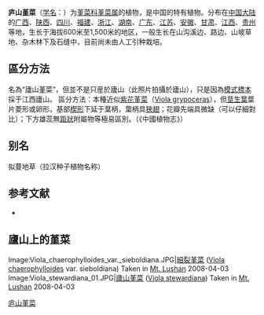 {{Link style|time=2015-12-13T13:31:28+00:00}}
{{Speciesbox
| name = 廬山堇菜
| status = 
| status_system = 
| image =Viola_stewardiana_02.JPG
| image_width = 300px
| genus = Viola
| species =  stewardiana
| authority = W. Beck.
}}

'''庐山堇菜'''（[[学名|学名]]：{{lang|la|''Viola stewardiana''}}）为[[堇菜科|堇菜科]][[堇菜属|堇菜属]]的植物，是中国的特有植物。分布在[[中国大陆|中国大陆]]的[[广西|广西]]、[[陕西|陕西]]、[[四川|四川]]、[[福建|福建]]、[[浙江|浙江]]、[[湖南|湖南]]、[[广东|广东]]、[[江苏|江苏]]、[[安徽|安徽]]、[[甘肃|甘肃]]、[[江西|江西]]、[[贵州|贵州]]等地，生长于海拔600米至1,500米的地区，一般生长在山沟溪边、路边、山坡草地、杂木林下及石缝中，目前尚未由人工引种栽培。

==區分方法==
名為“廬山堇菜”，但並不是只産於廬山（此照片拍攝於廬山），只是因為[[模式標本|模式標本]]採于江西廬山。
區分方法：本種近似[[紫花堇菜|紫花堇菜]]（[[Viola_grypoceras|Viola grypoceras]]），但[[莖生葉|莖生葉]]葉片菱形或卵形，基部[[楔形|楔形]]下延于葉柄，葉柄具[[狹翅|狹翅]]；花瓣先端具微缺（可以仔細對比）；下方雄蕊無[[距狀|距狀]]附屬物等極易區別。（《中國植物志》）

== 别名 ==
拟蔓地草（拉汉种子植物名称）

== 参考文献 ==
<div class="references-small">
* {{cite web| url =http://www.bioinfo.cn/db05/KmzwSpecies.php?action=view&id=23851| title =庐山堇菜| work =《中国高等植物数据库全库》| publisher =中国科学院微生物研究所| author =昆明植物研究所| accessdate =2009-02-25| deadurl =yes| archiveurl =https://web.archive.org/web/20160305053104/http://www.bioinfo.cn/db05/KmzwSpecies.php?action=view&id=23851| archivedate =2016-03-05}}
</div>
{{Taxonbar|from=Q11062788}}

==廬山上的堇菜==
<gallery>
Image:Viola_chaerophylloides_var._sieboldiana.JPG|[[細裂堇菜|細裂堇菜]] ([[Viola_chaerophylloides|Viola chaerophylloides]] var. sieboldiana) Taken in [[:en:Mount_Lu|Mt. Lushan]] 2008-04-03
Image:Viola_stewardiana_01.JPG|[[廬山堇菜|廬山堇菜]] ([[Viola_stewardiana|Viola stewardiana]]) Taken in [[:en:Mount_Lu|Mt. Lushan]] 2008-04-03
</gallery>

[[Category:堇菜属|庐山堇菜]]


{{植物小作品}}
